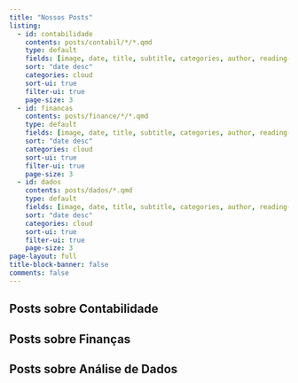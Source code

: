 ```yaml
---
title: "Nossos Posts"
listing:
  - id: contabilidade
    contents: posts/contabil/*/*.qmd
    type: default
    fields: [image, date, title, subtitle, categories, author, reading-time]  
    sort: "date desc"
    categories: cloud
    sort-ui: true
    filter-ui: true
    page-size: 3
  - id: financas
    contents: posts/finance/*/*.qmd
    type: default
    fields: [image, date, title, subtitle, categories, author, reading-time]  
    sort: "date desc"
    categories: cloud
    sort-ui: true
    filter-ui: true
    page-size: 3
  - id: dados
    contents: posts/dados/*.qmd
    type: default
    fields: [image, date, title, subtitle, categories, author, reading-time]  
    sort: "date desc"
    categories: cloud
    sort-ui: true
    filter-ui: true
    page-size: 3
page-layout: full
title-block-banner: false
comments: false
---
```


## Posts sobre Contabilidade

::: {#contabilidade}
:::

## Posts sobre Finanças

::: {#financas}
:::

## Posts sobre Análise de Dados

::: {#dados}
:::
